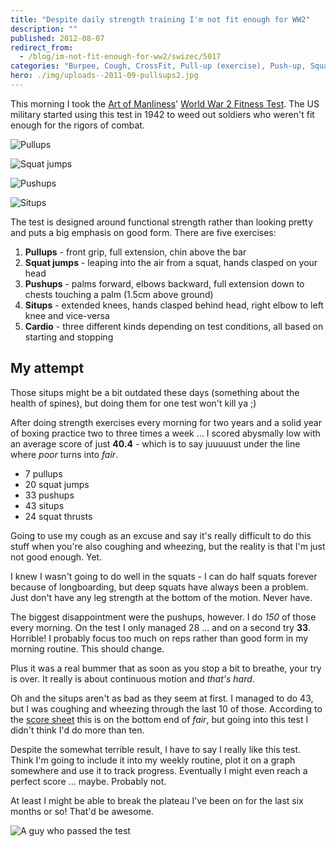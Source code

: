 ```yaml
---
title: "Despite daily strength training I'm not fit enough for WW2"
description: ""
published: 2012-08-07
redirect_from:
  - /blog/im-not-fit-enough-for-ww2/swizec/5017
categories: "Burpee, Cough, CrossFit, Pull-up (exercise), Push-up, Squat (exercise), Uncategorized"
hero: ./img/uploads--2011-09-pullsups2.jpg
---
```


This morning I took the [Art of Manliness](http://artofmanliness.com)' [World War 2 Fitness Test](http://artofmanliness.com/2011/09/12/are-you-as-fit-as-a-world-war-ii-gi/). The US military started using this test in 1942 to weed out soldiers who weren't fit enough for the rigors of combat.

![Pullups](./img/uploads--2011-09-pullsups2.jpg)

![Squat jumps](./img/uploads--2011-09-squats2.jpg)

![Pushups](./img/uploads--2011-09-pushups21.jpg)

![Situps](./img/uploads--2011-09-situps2.jpg)

The test is designed around functional strength rather than looking pretty and puts a big emphasis on good form. There are five exercises:

1.  **Pullups** - front grip, full extension, chin above the bar
2.  **Squat jumps** - leaping into the air from a squat, hands clasped on your head
3.  **Pushups** - palms forward, elbows backward, full extension down to chests touching a palm (1.5cm above ground)
4.  **Situps** - extended knees, hands clasped behind head, right elbow to left knee and vice-versa
5.  **Cardio** - three different kinds depending on test conditions, all based on starting and stopping

## My attempt

Those situps might be a bit outdated these days (something about the health of spines), but doing them for one test won't kill ya ;)

After doing strength exercises every morning for two years and a solid year of boxing practice two to three times a week ... I scored abysmally low with an average score of just **40.4** - which is to say juuuuust under the line where _poor_ turns into _fair_.

- 7 pullups
- 20 squat jumps
- 33 pushups
- 43 situps
- 24 squat thrusts

Going to use my cough as an excuse and say it's really difficult to do this stuff when you're also coughing and wheezing, but the reality is that I'm just not good enough. Yet.

I knew I wasn't going to do well in the squats - I can do half squats forever because of longboarding, but deep squats have always been a problem. Just don't have any leg strength at the bottom of the motion. Never have.

The biggest disappointment were the pushups, however. I do _150_ of those every morning. On the test I only managed 28 ... and on a second try **33**. Horrible! I probably focus too much on reps rather than good form in my morning routine. This should change.

Plus it was a real bummer that as soon as you stop a bit to breathe, your try is over. It really is about continuous motion and _that's hard_.

Oh and the situps aren't as bad as they seem at first. I managed to do 43, but I was coughing and wheezing through the last 10 of those. According to the [score sheet](http://artofmanliness.com/wwii-fitness-test-scoresheet/) this is on the bottom end of _fair_, but going into this test I didn't think I'd do more than ten.

Despite the somewhat terrible result, I have to say I really like this test. Think I'm going to include it into my weekly routine, plot it on a graph somewhere and use it to track progress. Eventually I might even reach a perfect score ... maybe. Probably not.

At least I might be able to break the plateau I've been on for the last six months or so! That'd be awesome.

![A guy who passed the test](./img/3623-3527155504_6a47fb4988_z.jpg)